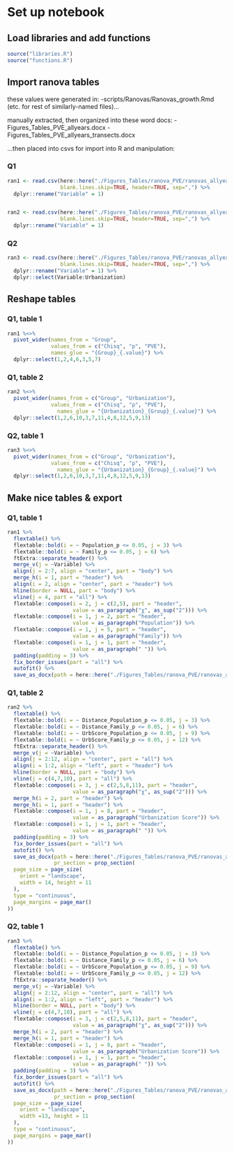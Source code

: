 # Set up notebook
## Load libraries and add functions
```r
source("libraries.R")
source("functions.R")
```

## Import ranova tables
these values were generated in:
-scripts/Ranovas/Ranovas_growth.Rmd (etc. for rest of similarly-named files)...

manually extracted, then organized into these word docs:
-Figures_Tables\ranova_PVE\ranovas_allyears.docx
-Figures_Tables\ranova_PVE\ranovas_allyears_transects.docx

...then placed into csvs for import into R and manipulation: 

### Q1
```r
ran1 <- read.csv(here::here("./Figures_Tables/ranova_PVE/ranovas_allyears_Table1.csv"),
                 blank.lines.skip=TRUE, header=TRUE, sep=",") %>%
  dplyr::rename("Variable" = 1)


ran2 <- read.csv(here::here("./Figures_Tables/ranova_PVE/ranovas_allyears_Table2.csv"),
                 blank.lines.skip=TRUE, header=TRUE, sep=",") %>%
  dplyr::rename("Variable" = 1)
```

### Q2
```r
ran3 <- read.csv(here::here("./Figures_Tables/ranova_PVE/ranovas_allyears_transects_Table1.csv"),
                 blank.lines.skip=TRUE, header=TRUE, sep=",") %>%
  dplyr::rename("Variable" = 1) %>%
  dplyr::select(Variable:Urbanization)

```

## Reshape tables
### Q1, table 1
```r
ran1 %<>%
  pivot_wider(names_from = "Group",
              values_from = c("Chisq", "p", "PVE"),
              names_glue = "{Group}_{.value}") %>%
  dplyr::select(1,2,4,6,3,5,7) 
```

### Q1, table 2
```r
ran2 %<>%
  pivot_wider(names_from = c("Group", "Urbanization"),
              values_from = c("Chisq", "p", "PVE"),
                names_glue = "{Urbanization}_{Group}_{.value}") %>%
  dplyr::select(1,2,6,10,3,7,11,4,8,12,5,9,13)
```

### Q2, table 1
```r
ran3 %<>%
  pivot_wider(names_from = c("Group", "Urbanization"),
              values_from = c("Chisq", "p", "PVE"),
                names_glue = "{Urbanization}_{Group}_{.value}") %>%
  dplyr::select(1,2,6,10,3,7,11,4,8,12,5,9,13)
```

## Make nice tables & export
### Q1, table 1
```r
ran1 %>%
  flextable() %>%
  flextable::bold(i = ~ Population_p <= 0.05, j = 3) %>%
  flextable::bold(i = ~ Family_p <= 0.05, j = 6) %>%
  ftExtra::separate_header() %>%
  merge_v(j = ~Variable) %>% 
  align(j = 2:7, align = "center", part = "body") %>%
  merge_h(i = 1, part = "header") %>%
  align(i = 2, align = "center", part = "header") %>%
  hline(border = NULL, part = "body") %>%
  vline(j = 4, part = "all") %>%
  flextable::compose(i = 2, j = c(2,5), part = "header",
                     value = as_paragraph("χ", as_sup("2"))) %>%
  flextable::compose(i = 1, j = 2, part = "header",
                     value = as_paragraph("Population")) %>%
  flextable::compose(i = 1, j = 5, part = "header",
                     value = as_paragraph("Family")) %>%
  flextable::compose(i = 1, j = 1, part = "header",
                     value = as_paragraph(" ")) %>%
  padding(padding = 3) %>%
  fix_border_issues(part = "all") %>%
  autofit() %>%
  save_as_docx(path = here::here("./Figures_Tables/ranova_PVE/ranovas_allyears_Table1_reproducible.docx"))
```


### Q1, table 2
```r
ran2 %>%
  flextable() %>%
  flextable::bold(i = ~ Distance_Population_p <= 0.05, j = 3) %>%
  flextable::bold(i = ~ Distance_Family_p <= 0.05, j = 6) %>%  
  flextable::bold(i = ~ UrbScore_Population_p <= 0.05, j = 9) %>%
  flextable::bold(i = ~ UrbScore_Family_p <= 0.05, j = 12) %>%
  ftExtra::separate_header() %>%
  merge_v(j = ~Variable) %>% 
  align(j = 2:12, align = "center", part = "all") %>%
  align(i = 1:2, align = "left", part = "header") %>%
  hline(border = NULL, part = "body") %>%
  vline(j = c(4,7,10), part = "all") %>%
  flextable::compose(i = 3, j = c(2,5,8,11), part = "header",
                     value = as_paragraph("χ", as_sup("2"))) %>%
  merge_h(i = 2, part = "header") %>%
  merge_h(i = 1, part = "header") %>%
  flextable::compose(i = 1, j = 8, part = "header",
                     value = as_paragraph("Urbanization Score")) %>%
  flextable::compose(i = 1, j = 1, part = "header",
                     value = as_paragraph(" ")) %>%
  padding(padding = 3) %>%
  fix_border_issues(part = "all") %>%
  autofit() %>%
  save_as_docx(path = here::here("./Figures_Tables/ranova_PVE/ranovas_allyears_Table2_reproducible.docx"),
               pr_section = prop_section(
  page_size = page_size(
    orient = "landscape",
    width = 14, height = 11
  ),
  type = "continuous",
  page_margins = page_mar()
))
```


### Q2, table 1
```r
ran3 %>%
  flextable() %>%
  flextable::bold(i = ~ Distance_Population_p <= 0.05, j = 3) %>%
  flextable::bold(i = ~ Distance_Family_p <= 0.05, j = 6) %>%  
  flextable::bold(i = ~ UrbScore_Population_p <= 0.05, j = 9) %>%
  flextable::bold(i = ~ UrbScore_Family_p <= 0.05, j = 12) %>%
  ftExtra::separate_header() %>%
  merge_v(j = ~Variable) %>% 
  align(j = 2:12, align = "center", part = "all") %>%
  align(i = 1:2, align = "left", part = "header") %>%
  hline(border = NULL, part = "body") %>%
  vline(j = c(4,7,10), part = "all") %>%
  flextable::compose(i = 3, j = c(2,5,8,11), part = "header",
                     value = as_paragraph("χ", as_sup("2"))) %>%
  merge_h(i = 2, part = "header") %>%
  merge_h(i = 1, part = "header") %>%
  flextable::compose(i = 1, j = 8, part = "header",
                     value = as_paragraph("Urbanization Score")) %>%
  flextable::compose(i = 1, j = 1, part = "header",
                     value = as_paragraph(" ")) %>%
  padding(padding = 3) %>%
  fix_border_issues(part = "all") %>%
  autofit() %>%
  save_as_docx(path = here::here("./Figures_Tables/ranova_PVE/ranovas_allyears_transects_Table1_reproducible.docx"),
               pr_section = prop_section(
  page_size = page_size(
    orient = "landscape",
    width =13, height = 11
  ),
  type = "continuous",
  page_margins = page_mar()
))
```